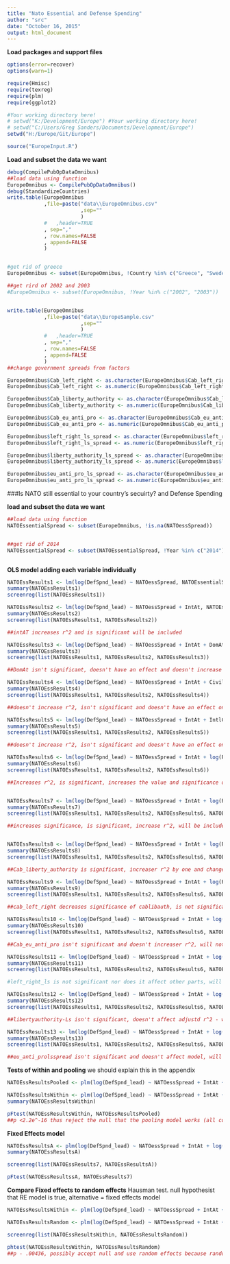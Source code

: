 ```yaml
---
title: "Nato Essential and Defense Spending"
author: "src"
date: "October 16, 2015"
output: html_document
---
```


**Load packages and support files**
```r
options(error=recover)
options(warn=1)

require(Hmisc)
require(texreg)
require(plm)
require(ggplot2)

#Your working directory here!
# setwd("K:/Development/Europe") #Your working directory here!
# setwd("C:/Users/Greg Sanders/Documents/Development/Europe")
setwd("H:/Europe/Git/Europe")

source("EuropeInput.R")

```


**Load and subset the data we want**
```r
debug(CompilePubOpDataOmnibus)
##load data using function
EuropeOmnibus <- CompilePubOpDataOmnibus()
debug(StandardizeCountries)
write.table(EuropeOmnibus
            ,file=paste("data\\EuropeOmnibus.csv"
                        ,sep=""
                        )
            #   ,header=TRUE
            , sep=","
            , row.names=FALSE
            , append=FALSE
            )


#get rid of greece
EuropeOmnibus <- subset(EuropeOmnibus, !Country %in% c("Greece", "Sweden","Russia","United States"))

##get rird of 2002 and 2003
#EuropeOmnibus <- subset(EuropeOmnibus, !Year %in% c("2002", "2003"))


write.table(EuropeOmnibus
            ,file=paste("data\\EuropeSample.csv"
                        ,sep=""
                        )
            #   ,header=TRUE
            , sep=","
            , row.names=FALSE
            , append=FALSE
            )
##change government spreads from factors

EuropeOmnibus$Cab_left_right <- as.character(EuropeOmnibus$Cab_left_right)
EuropeOmnibus$Cab_left_right <- as.numeric(EuropeOmnibus$Cab_left_right)

EuropeOmnibus$Cab_liberty_authority <- as.character(EuropeOmnibus$Cab_liberty_authority)
EuropeOmnibus$Cab_liberty_authority <- as.numeric(EuropeOmnibus$Cab_liberty_authority)

EuropeOmnibus$Cab_eu_anti_pro <- as.character(EuropeOmnibus$Cab_eu_anti_pro)
EuropeOmnibus$Cab_eu_anti_pro <- as.numeric(EuropeOmnibus$Cab_eu_anti_pro)

EuropeOmnibus$left_right_ls_spread <- as.character(EuropeOmnibus$left_right_ls_spread)
EuropeOmnibus$left_right_ls_spread <- as.numeric(EuropeOmnibus$left_right_ls_spread)

EuropeOmnibus$liberty_authority_ls_spread <- as.character(EuropeOmnibus$liberty_authority_ls_spread)
EuropeOmnibus$liberty_authority_ls_spread <- as.numeric(EuropeOmnibus$liberty_authority_ls_spread)

EuropeOmnibus$eu_anti_pro_ls_spread <- as.character(EuropeOmnibus$eu_anti_pro_ls_spread)
EuropeOmnibus$eu_anti_pro_ls_spread <- as.numeric(EuropeOmnibus$eu_anti_pro_ls_spread)

```



###Is NATO still essential to your country's secuirty? and Defense Spending

**load and subset the data we want**
```r

##load data using function
NATOEssentialSpread <- subset(EuropeOmnibus, !is.na(NATOessSpread))


##get rid of 2014
NATOEssentialSpread <- subset(NATOEssentialSpread, !Year %in% c("2014"))



```



**OLS model adding each variable individually**
```r
NATOEssResults1 <- lm(log(DefSpnd_lead) ~ NATOessSpread, NATOEssentialSpread) 
summary(NATOEssResults1)
screenreg(list(NATOEssResults1))

NATOEssResults2 <- lm(log(DefSpnd_lead) ~ NATOessSpread + IntAt, NATOEssentialSpread)
summary(NATOEssResults2)
screenreg(list(NATOEssResults1, NATOEssResults2))

##intAT increases r^2 and is significant will be included

NATOEssResults3 <- lm(log(DefSpnd_lead) ~ NATOessSpread + IntAt + DomAt, NATOEssentialSpread)
summary(NATOEssResults3)
screenreg(list(NATOEssResults1, NATOEssResults2, NATOEssResults3))

##DomAt isn't significant, doesn't have an effect and doesn't increase r^2, will not be included

NATOEssResults4 <- lm(log(DefSpnd_lead) ~ NATOessSpread + IntAt + CivilWar, NATOEssentialSpread)
summary(NATOEssResults4)
screenreg(list(NATOEssResults1, NATOEssResults2, NATOEssResults4))

##doesn't increase r^2, isn't significant and doesn't have an effect on the other variables, will not be included

NATOEssResults5 <- lm(log(DefSpnd_lead) ~ NATOessSpread + IntAt + IntlCnf, NATOEssentialSpread)
summary(NATOEssResults5)
screenreg(list(NATOEssResults1, NATOEssResults2, NATOEssResults5))

##doesn't increase r^2, isn't significant and doesn't have an effect on the other variables, will not be included

NATOEssResults6 <- lm(log(DefSpnd_lead) ~ NATOessSpread + IntAt + log(Population), NATOEssentialSpread)
summary(NATOEssResults6)
screenreg(list(NATOEssResults1, NATOEssResults2, NATOEssResults6))

##Increases r^2, is significant, increases the value and significance on NATOessspread, decreases value and significance of IntAt, will be included


NATOEssResults7 <- lm(log(DefSpnd_lead) ~ NATOessSpread + IntAt + log(Population) + log(GDPpCap), NATOEssentialSpread)
summary(NATOEssResults7)
screenreg(list(NATOEssResults1, NATOEssResults2, NATOEssResults6, NATOEssResults7))

##increases significance, is significant, increase r^2, will be included


NATOEssResults8 <- lm(log(DefSpnd_lead) ~ NATOessSpread + IntAt + log(Population) + log(GDPpCap) + Cab_liberty_authority, NATOEssentialSpread)
summary(NATOEssResults8)
screenreg(list(NATOEssResults1, NATOEssResults2, NATOEssResults6, NATOEssResults7, NATOEssResults8))

##Cab_liberty_authority is significant, increaser r^2 by one and changes other coefficients, will be inlcuded.

NATOEssResults9 <- lm(log(DefSpnd_lead) ~ NATOessSpread + IntAt + log(Population) + log(GDPpCap) + Cab_liberty_authority + Cab_left_right, NATOEssentialSpread)
summary(NATOEssResults9)
screenreg(list(NATOEssResults1, NATOEssResults2, NATOEssResults6, NATOEssResults7, NATOEssResults8, NATOEssResults9))

##cab_left_right decreases significance of cablibauth, is not significant and deosn't increaser r^2, will not be included 

NATOEssResults10 <- lm(log(DefSpnd_lead) ~ NATOessSpread + IntAt + log(Population) + log(GDPpCap) + Cab_liberty_authority + Cab_eu_anti_pro, NATOEssentialSpread)
summary(NATOEssResults10)
screenreg(list(NATOEssResults1, NATOEssResults2, NATOEssResults6, NATOEssResults7, NATOEssResults8, NATOEssResults10))

##Cab_eu_anti_pro isn't significant and doesn't increaser r^2, will not be included. 

NATOEssResults11 <- lm(log(DefSpnd_lead) ~ NATOessSpread + IntAt + log(Population) + log(GDPpCap) + Cab_liberty_authority + left_right_ls_spread, NATOEssentialSpread)
summary(NATOEssResults11)
screenreg(list(NATOEssResults1, NATOEssResults2, NATOEssResults6, NATOEssResults7, NATOEssResults8, NATOEssResults11))

#left_right_ls is not significant nor does it affect other parts, will not be incldued

NATOEssResults12 <- lm(log(DefSpnd_lead) ~ NATOessSpread + IntAt + log(Population) + log(GDPpCap) + Cab_liberty_authority + liberty_authority_ls_spread, NATOEssentialSpread)
summary(NATOEssResults12)
screenreg(list(NATOEssResults1, NATOEssResults2, NATOEssResults6, NATOEssResults7, NATOEssResults8, NATOEssResults12))

##libertyauthority-Ls isn't significant, doesn't affect adjustd r^2 - will not be included

NATOEssResults13 <- lm(log(DefSpnd_lead) ~ NATOessSpread + IntAt + log(Population) + log(GDPpCap) + Cab_liberty_authority + eu_anti_pro_ls_spread, NATOEssentialSpread)
summary(NATOEssResults13)
screenreg(list(NATOEssResults1, NATOEssResults2, NATOEssResults6, NATOEssResults7, NATOEssResults8, NATOEssResults13))

##eu_anti_prolsspread isn't significant and doesn't affect model, will not be included

```


**Tests of within and pooling** we should explain this in the appendix 

``` r

NATOEssResultsPooled <- plm(log(DefSpnd_lead) ~ NATOessSpread + IntAt + log(Population) + log(GDPpCap) + Cab_liberty_authority, data = NATOEssentialSpread, model = "pooling")

NATOEssResultsWithin <- plm(log(DefSpnd_lead) ~ NATOessSpread + IntAt + log(Population) + log(GDPpCap) + Cab_liberty_authority, data =  NATOEssentialSpread, model = "within")
summary(NATOEssResultsWithin)

pFtest(NATOEssResultsWithin, NATOEssResultsPooled)
##p <2.2e^-16 thus reject the null that the pooling model works (all coefficients for each country should be the same ever year)

```



**Fixed Effects model**
```r

NATOEssResultsA <- plm(log(DefSpnd_lead) ~ NATOessSpread + IntAt + log(Population) + log(GDPpCap) + Cab_liberty_authority, NATOEssentialSpread, index=c("Country", "Year"), model="within") 
summary(NATOEssResultsA)

screenreg(list(NATOEssResults7, NATOEssResultsA))

pFtest(NATOEssResultssA, NATOEssResults7)

```


**Compare Fixed effects to random effects** Hausman test. null hypothesist that RE model is true, alternative = fixed effects model
``` r

NATOEssResultsWithin <- plm(log(DefSpnd_lead) ~ NATOessSpread + IntAt + log(Population) + log(GDPpCap) + Cab_liberty_authority, data = NATOEssentialSpread, index=c("Country", "Year"), model="within") 

NATOEssResultsRandom <- plm(log(DefSpnd_lead) ~ NATOessSpread + IntAt + log(Population) + log(GDPpCap) + Cab_liberty_authority, data = NATOEssentialSpread, index=c("Country", "Year"), model="random")

screenreg(list(NATOEssResultsWithin, NATOEssResultsRandom))

phtest(NATOEssResultsWithin, NATOEssResultsRandom)
##p - .00436, possibly accept null and use random effects because random effects yields better results..

```

